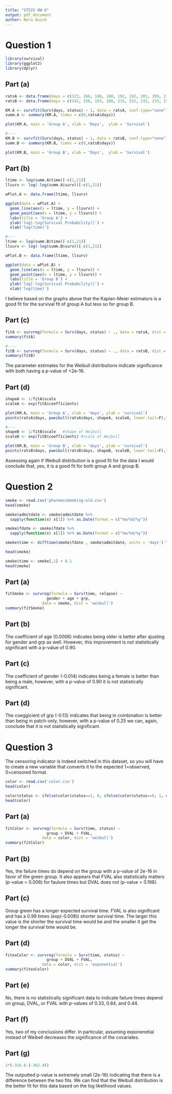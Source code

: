 ```yaml
---
title: "ST525 HW 6"
output: pdf_document
author: Nora Quick
---
```


# Question 1

```r
library(survival)
library(ggplot2)
library(dplyr)
```

## Part (a)
```r
ratsA <- data.frame(days = c(123, 166, 188, 188, 192, 192, 201, 209, 213, 216, 216, 219, 230, 234, 246, 265, 304, 226, 244, 266), status = rep(c(1, 0), c(17, 3)))
ratsB <- data.frame(days = c(142, 156, 163, 188, 215, 232, 232, 233, 233, 233, 236, 245, 261, 280, 280, 296, 299, 363, 204, 344), status = rep(c(1, 0), c(18, 2)))
```

```r
KM.A <- survfit(Surv(days, status) ~ 1, data = ratsA, conf.type="none")
summ.A <- summary(KM.A, times = c(0,ratsA$days))

plot(KM.A, main = 'Group A', xlab = 'Days',  ylab = 'Survival')

#----
KM.B <- survfit(Surv(days, status) ~ 1, data = ratsB, conf.type="none")
summ.B <- summary(KM.B, times = c(0,ratsB$days))

plot(KM.B, main = 'Group B', xlab = 'Days',  ylab = 'Survival')
```

## Part (b)
```r
ltime <- log(summ.A$time)[-c(1,21)]
llsurv <- log(-log(summ.A$surv))[-c(1,21)]

wPlot.A <- data.frame(ltime, llsurv)

ggplot(data = wPlot.A) +
  geom_line(aes(x = ltime, y = llsurv)) +
  geom_point(aes(x = ltime, y = llsurv)) +
  labs(title = 'Group A') +
  ylab('log[-log(Survival Probability)]') +
  xlab('log(time)')

#----
ltime <- log(summ.B$time)[-c(1,21)]
llsurv <- log(-log(summ.B$surv))[-c(1,21)]

wPlot.B <- data.frame(ltime, llsurv)

ggplot(data = wPlot.B) +
  geom_line(aes(x = ltime, y = llsurv)) +
  geom_point(aes(x = ltime, y = llsurv)) +
  labs(title = 'Group B') +
  ylab('log[-log(Survival Probability)]') +
  xlab('log(time)')
```

I believe based on the graphs above that the Kaplan-Meier estimators is a good fit for the survival fit of group A but less so for group B.

## Part (c)
```r
fitA <- survreg(formula = Surv(days, status) ~ ., data = ratsA, dist = 'weibull')
summary(fitA)

#----
fitB <- survreg(formula = Surv(days, status) ~ ., data = ratsB, dist = 'weibull')
summary(fitB)
```

The parameter estimates for the Weibull distributions indicate significance with both having a p-value of <2e-16. 

## Part (d)
```r
shapeA <- 1/fitA$scale
scaleA <- exp(fitA$coefficients)

plot(KM.A, main = 'Group A', xlab = 'days', ylab = 'survival')
points(ratsA$days, pweibull(ratsA$days, shapeA, scaleA, lower.tail=F),type='p') 

#----
shapeB <- 1/fitB$scale   #shape of Weibull
scaleB <- exp(fitB$coefficients) #scale of Weibull

plot(KM.B, main = 'Group B', xlab = 'days', ylab = 'survival')
points(ratsB$days, pweibull(ratsB$days, shapeB, scaleB, lower.tail=F),type='p') 
```

Assessing again if Weibull distirbution is a good fit for the data I would conclude that, yes, it is a good fit for both group A and group B. 

# Question 2

```r
smoke <- read.csv('pharmacoSmoking-old.csv')
head(smoke)
```

```r
smoke$admitdate <- smoke$admitdate %>%
  sapply(function(x) x[1]) %>% as.Date(format = c("%m/%d/%y")) 

smoke$fdate <- smoke$fdate %>%
  sapply(function(x) x[1]) %>% as.Date(format = c("%m/%d/%y"))

smoke$time <- difftime(smoke$fdate , smoke$admitdate, units = 'days') %>% as.numeric()

head(smoke)
```

```r
smoke$time <- smoke[,1] + 0.1
head(smoke)
```

## Part (a)
```r
fitSmoke <- survreg(formula = Surv(time, relapse) ~ 
                  gender + age + grp,
                data = smoke, dist = 'weibull')
summary(fitSmoke)
```
 
## Part (b)
The coefficient of age (0.0006) indicates being older is better after ajusting for gender and grp as well. However, this improvement is not statistically significant with a p-value of 0.90.

## Part (c)
The coefficient of gender (-0.014) indicates being a female is better than being a male, however, with a p-value of 0.90 it is not statistically significant. 

## Part (d)
The coeggicient of grp (-0.13) indicates that being in combination is better than being in patch-only, however, with a p-value of 0.25 we can, again, conclude that it is not statistically significant.


# Question 3

The censoring indicator is indeed switched in this dataset, so you will have to create a new variable that converts it to the expected 1=observed, 0=censored format.

```r
color <- read.csv('color.csv')
head(color)
```

```r
color$status <- ifelse(color$status==1, 0, ifelse(color$status==0, 1, color$status))
head(color)
```

## Part (a)
```r
fitColor <- survreg(formula = Surv(time, status) ~ 
                  group + DVAL + FVAL,
                data = color, dist = 'weibull')
summary(fitColor)
```

## Part (b)
Yes, the failure times do depend on the group with a p-value of 2e-16 in favor of the green group. It also appears that FVAL also statistically matters (p-value = 0.006) for faulure times but DVAL does not (p-value = 0.198). 

## Part (c)
Group green has a longer expected survival time. 
FVAL is also significant and has a 0.99 times (exp(-0.008)) shorter survival time. The larger this value is the shorter the survival time would be and the smaller it get the longer the survival time would be. 

## Part (d)
```r
fitexColor <- survreg(formula = Surv(time, status) ~ 
                  group + DVAL + FVAL,
                data = color, dist = 'exponential')
summary(fitexColor)
```

## Part (e)
No, there is no statistically significant data to indicate failure times depend on group, DVAL, or FVAL with p-values of 0.33, 0.84, and 0.44. 

## Part (f)
Yes, two of my conclusions differ. In particular, assuming exponenetial instead of Weibell decreases the significance of the covariates. 

## Part (g)
```r
2*(-316.8-(-362.4))
```

The outputted p-value is extremely small (2e-16) indicating that there is a difference between the two fits. We can find that the Weibull distribution is the better fit for this data based on the log likelihood values.





